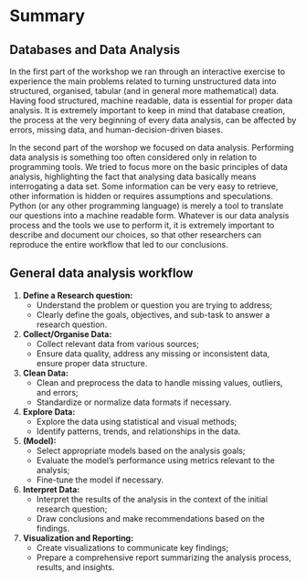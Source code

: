 # Summary {.unnumbered}

## Databases and Data Analysis

In the first part of the workshop we ran through an interactive exercise to experience the main problems related to turning unstructured data into structured, organised, tabular (and in general more mathematical) data. Having food structured, machine readable, data is essential for proper data analysis. It is extremely important to keep in mind that database creation, the process at the very beginning of every data analysis, can be affected by errors, missing data, and human-decision-driven biases.

In the second part of the worshop we focused on data analysis. Performing data analysis is something too often considered only in relation to programming tools. We tried to focus more on the basic principles of data analysis, highlighting the fact that analysing data basically means interrogating a data set. Some information can be very easy to retrieve, other information is hidden or requires assumptions and speculations. Python (or any other programming language) is merely a tool to translate our questions into a machine readable form. 
Whatever is our data analysis process and the tools we use to perform it, it is extremely important to describe and document our choices, so that other researchers can reproduce the entire workflow that led to our conclusions.

## General data analysis workflow

1. **Define a Research question:**
   - Understand the problem or question you are trying to address;
   - Clearly define the goals, objectives, and sub-task to answer a research question.
 
2. **Collect/Organise Data:**
   - Collect relevant data from various sources;
   - Ensure data quality, address any missing or inconsistent data, ensure proper data structure.

3. **Clean Data:**
   - Clean and preprocess the data to handle missing values, outliers, and errors;
   - Standardize or normalize data formats if necessary.

4. **Explore Data:**
   - Explore the data using statistical and visual methods;
   - Identify patterns, trends, and relationships in the data.

5. **(Model):**
   - Select appropriate models based on the analysis goals;
   - Evaluate the model's performance using metrics relevant to the analysis;
   - Fine-tune the model if necessary.

6. **Interpret Data:**
   - Interpret the results of the analysis in the context of the initial research question;
   - Draw conclusions and make recommendations based on the findings.

7. **Visualization and Reporting:**
    - Create visualizations to communicate key findings;
    - Prepare a comprehensive report summarizing the analysis process, results, and insights.

